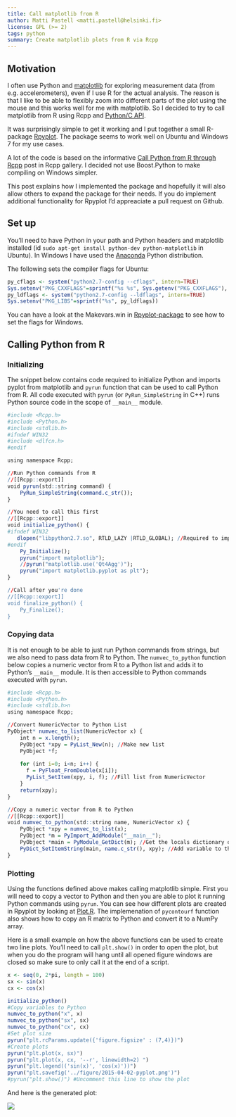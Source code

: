 ```yaml
---
title: Call matplotlib from R
author: Matti Pastell <matti.pastell@helsinki.fi>
license: GPL (>= 2)
tags: python 
summary: Create matplotlib plots from R via Rcpp
---
```


## Motivation 

I often use Python and [matplotlib](http://matplotlib.org/) for
exploring measurement data (from e.g. accelerometers), even if I use R for
the actual analysis. The reason is that I like to be able to flexibly zoom
into different parts of the plot using the mouse and this works well for me
with matplotlib. So I decided to try to call matplotlib from R using Rcpp and
[Python/C API](https://docs.python.org/2/c-api/).

It was surprisingly simple to get it working and I put together a small
R-package [Rpyplot](https://github.com/mpastell/Rpyplot). The package seems
to work well on Ubuntu and Windows 7 for my use cases.

A lot of the code is based on the informative [Call Python from R through
Rcpp](http://gallery.rcpp.org/articles/rcpp-python/) post in Rcpp gallery. I
decided not use Boost.Python to make compiling on Windows simpler.

This post explains how I implemented the package and hopefully it will also
allow others to expand the package for their needs. If you do implement
additional functionality for Rpyplot I'd appreaciate a pull request on
Github.

## Set up
 
You'll need to have Python in your path and Python headers and matplotlib
installed (id `sudo apt-get install python-dev python-matplotlib` in
Ubuntu). In Windows I have used the
[Anaconda](https://store.continuum.io/cshop/anaconda/) Python distribution.

The following sets the compiler flags for Ubuntu:

```r
py_cflags <- system("python2.7-config --cflags", intern=TRUE)
Sys.setenv("PKG_CXXFLAGS"=sprintf("%s %s", Sys.getenv("PKG_CXXFLAGS"), py_cflags))
py_ldflags <- system("python2.7-config --ldflags", intern=TRUE)
Sys.setenv("PKG_LIBS"=sprintf("%s", py_ldflags))

```

You can have a look at the Makevars.win in [Rpyplot-package](https://github.com/mpastell/Rpyplot) to see how to set the flags for Windows.

## Calling Python from R

### Initializing

The snippet below contains code required to initialize Python and imports pyplot from matplotlib and `pyrun` function that can be used to call Python from R. All code executed with `pyrun` (or `PyRun_SimpleString` in C++) runs Python source code in the scope of `__main__` module.   


```r
#include <Rcpp.h>
#include <Python.h>
#include <stdlib.h>
#ifndef WIN32
#include <dlfcn.h>
#endif

using namespace Rcpp;

//Run Python commands from R
//[[Rcpp::export]]
void pyrun(std::string command) {
    PyRun_SimpleString(command.c_str());
}

//You need to call this first
//[[Rcpp::export]]
void initialize_python() {
#ifndef WIN32
   dlopen("libpython2.7.so", RTLD_LAZY |RTLD_GLOBAL); //Required to import matplotlib
#endif
    Py_Initialize();
    pyrun("import matplotlib");
    //pyrun("matplotlib.use('Qt4Agg')");
    pyrun("import matplotlib.pyplot as plt");
}

//Call after you're done
//[[Rcpp::export]]
void finalize_python() {
    Py_Finalize();
}
```

### Copying data

It is not enough to be able to just run Python commands from strings, but we also need to pass data from R to Python. The `numvec_to_python` function below copies a numeric vector from R to a Python list and adds it to Python's `__main__` module. It is then accessible to Python commands executed with `pyrun`.

```r
#include <Rcpp.h>
#include <Python.h>
#include <stdlib.h>n
using namespace Rcpp;

//Convert NumericVector to Python List
PyObject* numvec_to_list(NumericVector x) {
    int n = x.length();
    PyObject *xpy = PyList_New(n); //Make new list
    PyObject *f;
    
    for (int i=0; i<n; i++) {
      f = PyFloat_FromDouble(x[i]);
      PyList_SetItem(xpy, i, f); //Fill list from NumericVector
    }   
    return(xpy);
}

//Copy a numeric vector from R to Python
//[[Rcpp::export]]
void numvec_to_python(std::string name, NumericVector x) {
    PyObject *xpy = numvec_to_list(x);
    PyObject *m = PyImport_AddModule("__main__");
    PyObject *main = PyModule_GetDict(m); //Get the locals dictionary of __main__ module
    PyDict_SetItemString(main, name.c_str(), xpy); //Add variable to that dictionary
}

```

### Plotting

Using the functions defined above makes calling matplotlib simple. First you
will need to copy a vector to Python and then you are able to plot it running
Python commands using `pyrun`. You can see how different plots are created in
Rpyplot by looking at [Plot.R](
https://github.com/mpastell/Rpyplot/blob/master/R/plot.R). The implemenation
of `pycontourf` function also shows how to copy an R matrix to Python and
convert it to a NumPy array.

Here is a small example on how the above functions can be used to create two
line plots. You'll need to call `plt.show()` in order to open the plot, but
when you do the program will hang until all opened figure windows are closed
so make sure to only call it at the end of a script.

```r
x <- seq(0, 2*pi, length = 100)
sx <- sin(x)
cx <- cos(x)

initialize_python()
#Copy variables to Python
numvec_to_python("x", x) 
numvec_to_python("sx", sx)
numvec_to_python("cx", cx)
#Set plot size
pyrun("plt.rcParams.update({'figure.figsize' : (7,4)})") 
#Create plots
pyrun("plt.plot(x, sx)")
pyrun("plt.plot(x, cx, '--r', linewidth=2) ")
pyrun("plt.legend(('sin(x)', 'cos(x)'))")
pyrun("plt.savefig('../figure/2015-04-02-pyplot.png')")
#pyrun("plt.show()") #Uncomment this line to show the plot
```
And here is the generated plot:

![](../figure/2015-04-02-pyplot.png)
